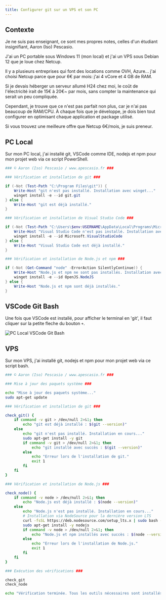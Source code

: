 ```yaml
---
title: Configurer git sur un VPS et son PC
---
```


## Contexte

Je ne suis pas enseignant, ce sont mes propres notes, celles d'un étudiant insignifiant, Aaron (Iso) Pescasio.

J'ai un PC portable sous Windows 11 (mon local) et j'ai un VPS sous Debian 12 que je loue chez Netcup. 

Il y a plusieurs entreprises qui font des locations comme OVH, Azure... j'ai choisi Netcup parce que pour 6€ par mois: j'ai 4 vCore et 4 GB de RAM. 

Si je devais héberger un serveur allumé H24 chez moi, le coût de l'électricité irait de 15€ à 20€~ par mois, sans compter la maintenance qui serait un peu compliquée. 

Cependant, je trouve que ce n'est pas parfait non plus, car je n'ai pas beaucoup de RAM/CPU. À chaque fois que je développe, je dois bien tout configurer en optimisant chaque application et package utilisé.

Si vous trouvez une meilleure offre que Netcup 6€/mois, je suis preneur.

## PC Local

Sur mon PC local, j'ai installé git, VSCode comme IDE, nodejs et npm pour mon projet web via ce script PowerShell.

```ps1 title="winget-projetweb.ps1"
### © Aaron (Iso) Pescasio / www.apescasio.fr ###

### Vérification et installation de git ###

if (-Not (Test-Path "C:\Program Files\git")) {
    Write-Host "git n'est pas installé. Installation avec winget..."
    winget install -e --id git.git
} else {
    Write-Host "git est déjà installé."
}

### Vérification et installation de Visual Studio Code ###

if (-Not (Test-Path "C:\Users\$env:USERNAME\AppData\Local\Programs\Microsoft VS Code")) {
    Write-Host "Visual Studio Code n'est pas installé. Installation avec winget..."
    winget install -e --id Microsoft.VisualStudioCode
} else {
    Write-Host "Visual Studio Code est déjà installé."
}

### Vérification et installation de Node.js et npm ###

if (-Not (Get-Command "node" -ErrorAction SilentlyContinue)) {
    Write-Host "Node.js et npm ne sont pas installés. Installation avec winget..."
    winget install -e --id OpenJS.NodeJS
} else {
    Write-Host "Node.js et npm sont déjà installés."
}
```
## VSCode Git Bash

Une fois que VSCode est installé, pour afficher le terminal en 'git', il faut cliquer sur la petite fleche du bouton `+`.

![PC Local VSCode Git Bash](/images/git/vscode-gitbash.png)

## VPS

Sur mon VPS, j'ai installé git, nodejs et npm pour mon projet web via ce script bash.

```bash title="apt-projetweb.sh"
### © Aaron (Iso) Pescasio / www.apescasio.fr ###

### Mise à jour des paquets système ###

echo "Mise à jour des paquets système..."
sudo apt-get update

### Vérification et installation de git ###

check_git() {
    if command -v git > /dev/null 2>&1; then
        echo "git est déjà installé : $(git --version)"
    else
        echo "git n'est pas installé. Installation en cours..."
        sudo apt-get install -y git
        if command -v git > /dev/null 2>&1; then
            echo "git installé avec succès : $(git --version)"
        else
            echo "Erreur lors de l'installation de git."
            exit 1
        fi
    fi
}

### Vérification et installation de Node.js ###

check_node() {
    if command -v node > /dev/null 2>&1; then
        echo "Node.js est déjà installé : $(node --version)"
    else
        echo "Node.js n'est pas installé. Installation en cours..."
        # Installation via NodeSource pour la dernière version LTS
        curl -fsSL https://deb.nodesource.com/setup_lts.x | sudo bash -
        sudo apt-get install -y nodejs
        if command -v node > /dev/null 2>&1; then
            echo "Node.js et npm installés avec succès : $(node --version), npm : $(npm --version)"
        else
            echo "Erreur lors de l'installation de Node.js."
            exit 1
        fi
    fi
}

### Exécution des vérifications ###

check_git
check_node

echo "Vérification terminée. Tous les outils nécessaires sont installés."
```